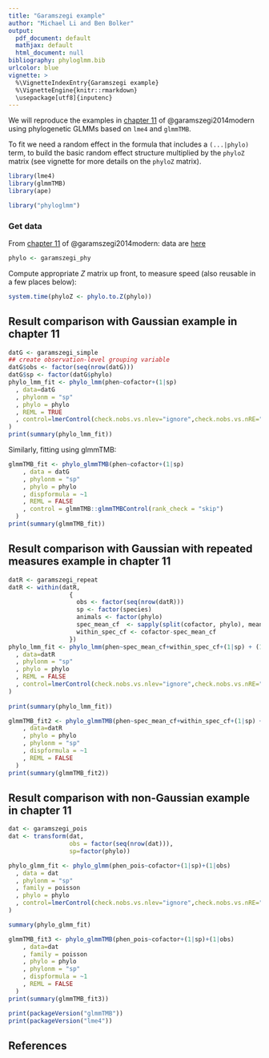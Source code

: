 ```yaml
---
title: "Garamszegi example"
author: "Michael Li and Ben Bolker"
output:
  pdf_document: default
  mathjax: default
  html_document: null
bibliography: phyloglmm.bib
urlcolor: blue
vignette: >
  %\VignetteIndexEntry{Garamszegi example}
  %\VignetteEngine{knitr::rmarkdown}
  \usepackage[utf8]{inputenc}
---
```



We will reproduce the examples in [chapter 11](http://www.mpcm-evolution.com/practice/online-practical-material-chapter-11/chapter-11-1-simple-model-mcmcglmm) of @garamszegi2014modern using phylogenetic GLMMs based on `lme4` and `glmmTMB`. 

To fit we need a random effect in the formula that includes a `(...|phylo)` term, to build the basic random effect structure multiplied by the `phyloZ` matrix (see vignette for more details on the `phyloZ` matrix).

```r
library(lme4)
library(glmmTMB)
library(ape)
```

```r
library("phyloglmm")
```

### Get data

From [chapter 11](http://www.mpcm-evolution.com/practice/online-practical-material-chapter-11/chapter-11-1-simple-model-mcmcglmm) of @garamszegi2014modern: data are [here](http://mpcm-evolution.com/OPM/Chapter11_OPM/data.zip)

```r
phylo <- garamszegi_phy
```

Compute appropriate $Z$ matrix up front, to measure speed (also
reusable in a few places below):

```r
system.time(phyloZ <- phylo.to.Z(phylo))
```
## Result comparison with Gaussian example in chapter 11

```r
datG <- garamszegi_simple
## create observation-level grouping variable
datG$obs <- factor(seq(nrow(datG)))
datG$sp <- factor(datG$phylo)
phylo_lmm_fit <- phylo_lmm(phen~cofactor+(1|sp)
  , data=datG
  , phylonm = "sp"
  , phylo = phylo
  , REML = TRUE
  , control=lmerControl(check.nobs.vs.nlev="ignore",check.nobs.vs.nRE="ignore")
)
print(summary(phylo_lmm_fit))
```

Similarly, fitting using glmmTMB:

```r
glmmTMB_fit <- phylo_glmmTMB(phen~cofactor+(1|sp)
    , data = datG
    , phylonm = "sp"
    , phylo = phylo
    , dispformula = ~1
    , REML = FALSE
    , control = glmmTMB::glmmTMBControl(rank_check = "skip")
  ) 
print(summary(glmmTMB_fit))
```


## Result comparison with Gaussian with repeated measures example in chapter 11

```r
datR <- garamszegi_repeat
datR <- within(datR,
                 {
                   obs <- factor(seq(nrow(datR)))
                   sp <- factor(species)
                   animals <- factor(phylo)
                   spec_mean_cf  <- sapply(split(cofactor, phylo), mean)[phylo]
                   within_spec_cf <- cofactor-spec_mean_cf
                 })
phylo_lmm_fit <- phylo_lmm(phen~spec_mean_cf+within_spec_cf+(1|sp) + (1|animals)
  , data=datR
  , phylonm = "sp"
  , phylo = phylo
  , REML = FALSE
  , control=lmerControl(check.nobs.vs.nlev="ignore",check.nobs.vs.nRE="ignore")
)
             
print(summary(phylo_lmm_fit))

glmmTMB_fit2 <- phylo_glmmTMB(phen~spec_mean_cf+within_spec_cf+(1|sp) + (1|animals)
    , data=datR
    , phylo = phylo
    , phylonm = "sp"
    , dispformula = ~1
    , REML = FALSE
  ) 
print(summary(glmmTMB_fit2))


```

## Result comparison with non-Gaussian example in chapter 11

```r
dat <- garamszegi_pois
dat <- transform(dat,
                 obs = factor(seq(nrow(dat))),
                 sp=factor(phylo))

phylo_glmm_fit <- phylo_glmm(phen_pois~cofactor+(1|sp)+(1|obs)
  , data = dat
  , phylonm = "sp"
  , family = poisson
  , phylo = phylo
  , control=lmerControl(check.nobs.vs.nlev="ignore",check.nobs.vs.nRE="ignore")
)

summary(phylo_glmm_fit)

glmmTMB_fit3 <- phylo_glmmTMB(phen_pois~cofactor+(1|sp)+(1|obs)
    , data=dat
    , family = poisson
    , phylo = phylo
    , phylonm = "sp"
    , dispformula = ~1
    , REML = FALSE
  ) 
print(summary(glmmTMB_fit3))
```

```r
print(packageVersion("glmmTMB"))
print(packageVersion("lme4"))
```

## References
